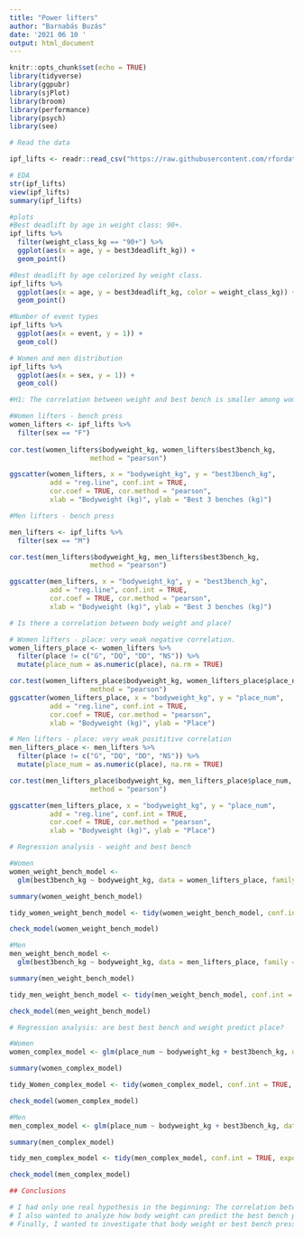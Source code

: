```yaml
---
title: "Power lifters"
author: "Barnabás Buzás"
date: '2021 06 10 '
output: html_document
---
```


```r
knitr::opts_chunk$set(echo = TRUE)
library(tidyverse)
library(ggpubr)
library(sjPlot)
library(broom)
library(performance)
library(psych)
library(see)
```

```r
# Read the data

ipf_lifts <- readr::read_csv("https://raw.githubusercontent.com/rfordatascience/tidytuesday/master/data/2019/2019-10-08/ipf_lifts.csv")
```

```r
# EDA 
str(ipf_lifts)
view(ipf_lifts)
summary(ipf_lifts)

#plots
#Best deadlift by age in weight class: 90+.
ipf_lifts %>% 
  filter(weight_class_kg == "90+") %>%
  ggplot(aes(x = age, y = best3deadlift_kg)) + 
  geom_point()

#Best deadlift by age colorized by weight class. 
ipf_lifts %>% 
  ggplot(aes(x = age, y = best3deadlift_kg, color = weight_class_kg)) + 
  geom_point()

#Number of event types
ipf_lifts %>% 
  ggplot(aes(x = event, y = 1)) + 
  geom_col()

# Women and men distribution
ipf_lifts %>%
  ggplot(aes(x = sex, y = 1)) + 
  geom_col()
```

```r
#H1: The correlation between weight and best bench is smaller among women than among men.

#Women lifters - bench press
women_lifters <- ipf_lifts %>%
  filter(sex == "F")
  
cor.test(women_lifters$bodyweight_kg, women_lifters$best3bench_kg, 
                    method = "pearson")

ggscatter(women_lifters, x = "bodyweight_kg", y = "best3bench_kg", 
          add = "reg.line", conf.int = TRUE, 
          cor.coef = TRUE, cor.method = "pearson",
          xlab = "Bodyweight (kg)", ylab = "Best 3 benches (kg)")

#Men lifters - bench press

men_lifters <- ipf_lifts %>%
  filter(sex == "M")

cor.test(men_lifters$bodyweight_kg, men_lifters$best3bench_kg, 
                    method = "pearson")

ggscatter(men_lifters, x = "bodyweight_kg", y = "best3bench_kg", 
          add = "reg.line", conf.int = TRUE, 
          cor.coef = TRUE, cor.method = "pearson",
          xlab = "Bodyweight (kg)", ylab = "Best 3 benches (kg)")
```

```r
# Is there a correlation between body weight and place?

# Women lifters - place: very weak negative correlation.
women_lifters_place <- women_lifters %>%
  filter(place != c("G", "DQ", "DD", "NS")) %>%
  mutate(place_num = as.numeric(place), na.rm = TRUE)

cor.test(women_lifters_place$bodyweight_kg, women_lifters_place$place_num, 
                    method = "pearson")
ggscatter(women_lifters_place, x = "bodyweight_kg", y = "place_num", 
          add = "reg.line", conf.int = TRUE, 
          cor.coef = TRUE, cor.method = "pearson",
          xlab = "Bodyweight (kg)", ylab = "Place")

# Men lifters - place: very weak posititive correlation
men_lifters_place <- men_lifters %>%
  filter(place != c("G", "DQ", "DD", "NS")) %>%
  mutate(place_num = as.numeric(place), na.rm = TRUE)

cor.test(men_lifters_place$bodyweight_kg, men_lifters_place$place_num, 
                    method = "pearson")

ggscatter(men_lifters_place, x = "bodyweight_kg", y = "place_num", 
          add = "reg.line", conf.int = TRUE, 
          cor.coef = TRUE, cor.method = "pearson",
          xlab = "Bodyweight (kg)", ylab = "Place")

```

```r
# Regression analysis - weight and best bench

#Women
women_weight_bench_model <- 
  glm(best3bench_kg ~ bodyweight_kg, data = women_lifters_place, family = "gaussian")

summary(women_weight_bench_model)

tidy_women_weight_bench_model <- tidy(women_weight_bench_model, conf.int = TRUE, exponentiate = TRUE)

check_model(women_weight_bench_model)

#Men
men_weight_bench_model <- 
  glm(best3bench_kg ~ bodyweight_kg, data = men_lifters_place, family = "gaussian")

summary(men_weight_bench_model)

tidy_men_weight_bench_model <- tidy(men_weight_bench_model, conf.int = TRUE, exponentiate = TRUE)

check_model(men_weight_bench_model)

```

```r
# Regression analysis: are best best bench and weight predict place? 

#Women
women_complex_model <- glm(place_num ~ bodyweight_kg + best3bench_kg, data = women_lifters_place, family = "gaussian")

summary(women_complex_model)

tidy_Women_complex_model <- tidy(women_complex_model, conf.int = TRUE, exponentiate = TRUE)

check_model(women_complex_model)

#Men
men_complex_model <- glm(place_num ~ bodyweight_kg + best3bench_kg, data = men_lifters_place, family = "gaussian")

summary(men_complex_model)

tidy_men_complex_model <- tidy(men_complex_model, conf.int = TRUE, exponentiate = TRUE)

check_model(men_complex_model)
```

```r
## Conclusions

# I had only one real hypothesis in the beginning: The correlation between weight and best bench is smaller among women than among men. As it turned out, that was true. Later, I wanted to try a wilder theory, that maybe there is a connection between body weight and the positions on events. I found out that there is some significant connection but it is very weak. 
# I also wanted to analyze how body weight can predict the best bench press. Obviously I had a hypothesis before this analysis: Heavier power lifters reach better results in bench press. Not surprisingly my hypothesis was right both for women and men, but it could see that weight predicts better the bench press results for men than women. 
# Finally, I wanted to investigate that body weight or best bench press predicts better the place on an event. The latter one was the better predictor on women and men events, too. 
```

